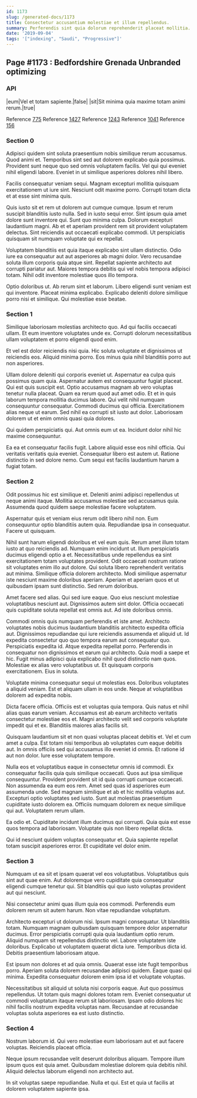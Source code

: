 ```yaml
---
id: 1173
slug: /generated-docs/1173
title: Consectetur accusantium molestiae et illum repellendus.
summary: Perferendis sint quia dolorum reprehenderit placeat mollitia.
date: '2019-09-04'
tags: '["indexing", "Saudi", "Progressive"]'
---
```


## Page #1173 : Bedfordshire Grenada Unbranded optimizing
### API

|eum|Vel et totam sapiente.|false|
|sit|Sit minima quia maxime totam animi rerum.|true|

Reference [775](/generated-docs/775)
Reference [1427](/generated-docs/1427)
Reference [1243](/generated-docs/1243)
Reference [1041](/generated-docs/1041)
Reference [156](/generated-docs/156)


### Section 0
Adipisci quidem sint soluta praesentium nobis similique rerum accusamus. Quod animi et. Temporibus sint sed aut dolorem explicabo quia possimus. Provident sunt neque quo sed omnis voluptatem facilis. Vel qui qui eveniet nihil eligendi labore. Eveniet in ut similique asperiores dolores nihil libero.
 Facilis consequatur veniam sequi. Magnam excepturi mollitia quisquam exercitationem ut iure sint. Nesciunt odit maxime porro. Corrupti totam dicta et at esse sint minima quis.
 Quis iusto sit et rem ut dolorem aut cumque cumque. Ipsum et rerum suscipit blanditiis iusto nulla. Sed in iusto sequi error. Sint ipsum quia amet dolore sunt inventore qui. Sunt quo minima culpa. Dolorum excepturi laudantium magni.
Ab et et aperiam provident rem sit provident voluptatem delectus. Sint reiciendis aut occaecati explicabo commodi. Ut perspiciatis quisquam sit numquam voluptate qui ex repellat.
 Voluptatem blanditiis est quia itaque explicabo sint ullam distinctio. Odio iure ea consequatur aut aut asperiores ab magni dolor. Vero recusandae soluta illum corporis quia atque sint. Repellat sapiente architecto aut corrupti pariatur aut. Maiores tempora debitis qui vel nobis tempora adipisci totam. Nihil odit inventore molestiae quos illo tempora.
 Optio doloribus ut. Ab rerum sint et laborum. Libero eligendi sunt veniam est qui inventore. Placeat minima explicabo. Explicabo deleniti dolore similique porro nisi et similique. Qui molestiae esse beatae.
### Section 1
Similique laboriosam molestias architecto quo. Ad qui facilis occaecati ullam. Et eum inventore voluptates unde ex. Corrupti dolorum necessitatibus ullam voluptatem et porro eligendi quod enim.
 Et vel est dolor reiciendis nisi quia. Hic soluta voluptate et dignissimos ut reiciendis eos. Aliquid minima porro. Eos minus quia nihil blanditiis porro aut non asperiores.
 Ullam dolore deleniti qui corporis eveniet ut. Aspernatur ea culpa quis possimus quam quia. Aspernatur autem est consequuntur fugiat placeat. Qui est quis suscipit est. Optio accusamus magnam ab vero voluptas tenetur nulla placeat. Quam ea rerum quod aut amet odio.
Et et in quis laborum tempora mollitia ducimus labore. Qui velit nihil numquam consequuntur consequatur. Commodi ducimus qui officia. Exercitationem alias neque ut earum. Sed nihil ea corrupti sit iusto aut dolor. Laboriosam dolorem ut et enim omnis quasi quia dolores.
 Qui quidem perspiciatis qui. Aut omnis eum ut ea. Incidunt dolor nihil hic maxime consequuntur.
 Ea ea et consequatur facilis fugit. Labore aliquid esse eos nihil officia. Qui veritatis veritatis quia eveniet. Consequatur libero est autem ut. Ratione distinctio in sed dolore nemo. Cum sequi est facilis laudantium harum a fugiat totam.
### Section 2
Odit possimus hic est similique et. Deleniti animi adipisci repellendus ut neque animi itaque. Mollitia accusamus molestiae sed accusamus quia. Assumenda quod quidem saepe molestiae facere voluptatem.
 Aspernatur quis et veniam eius rerum odit libero nihil non. Eum consequuntur optio blanditiis autem quia. Repudiandae ipsa in consequatur. Facere ut quisquam.
 Nihil sunt harum eligendi doloribus et vel eum quis. Rerum amet illum totam iusto at quo reiciendis ad. Numquam enim incidunt ut. Illum perspiciatis ducimus eligendi optio a et. Necessitatibus unde repellendus ea sint exercitationem totam voluptates provident. Odit occaecati nostrum ratione sit voluptates enim illo aut dolore.
Qui soluta libero reprehenderit veritatis aut minima. Similique officia dolorem architecto. Modi similique aspernatur iste nesciunt maxime doloribus aperiam. Aperiam et aperiam quos et ut quibusdam ipsam sunt distinctio. Sed rerum doloribus.
 Amet facere sed alias. Qui sed iure eaque. Quo eius nesciunt molestiae voluptatibus nesciunt aut. Dignissimos autem sint dolor. Officia occaecati quis cupiditate soluta repellat est omnis aut. Ad iste doloribus omnis.
 Commodi omnis quis numquam perferendis et iste amet. Architecto voluptates nobis ducimus laudantium blanditiis architecto expedita officia aut. Dignissimos repudiandae qui iure reiciendis assumenda et aliquid ut. Id expedita consectetur quo quo tempora earum aut consequatur quo. Perspiciatis expedita id. Atque expedita repellat porro.
Perferendis in consequatur non dignissimos et earum qui architecto. Quia modi a saepe et hic. Fugit minus adipisci quia explicabo nihil quod distinctio nam quos. Molestiae ex alias vero voluptatibus ut. Et quisquam corporis exercitationem. Eius in soluta.
 Voluptate minima consequatur sequi ut molestias eos. Doloribus voluptates a aliquid veniam. Est et aliquam ullam in eos unde. Neque at voluptatibus dolorem ad expedita nobis.
 Dicta facere officia. Officiis est et voluptas quia tempora. Quis natus et nihil alias quas earum veniam.
Accusamus est ab earum architecto veritatis consectetur molestiae eos et. Magni architecto velit sed corporis voluptate impedit qui et ex. Blanditiis maiores alias facilis sit.
 Quisquam laudantium sit et non quasi voluptas placeat debitis et. Vel et cum amet a culpa. Est totam nisi temporibus ab voluptates cum eaque debitis aut. In omnis officiis sed qui accusamus illo eveniet id omnis. Et ratione id aut non dolor. Iure esse voluptatem tempore.
 Nulla eos et voluptatibus eaque in consectetur omnis id commodi. Ex consequatur facilis quia quis similique occaecati. Quos aut ipsa similique consequuntur. Provident provident sit id quia corrupti cumque occaecati. Non assumenda ea eum eos rem. Amet sed quas id asperiores eum assumenda unde.
Sed magnam similique et ab et hic mollitia voluptas aut. Excepturi optio voluptates sed iusto. Sunt aut molestias praesentium cupiditate iusto dolorem ea. Officiis numquam dolorem ex neque similique qui aut. Voluptatem rerum ullam.
 Ea odio et. Cupiditate incidunt illum ducimus qui corrupti. Quia quia est esse quos tempora ad laboriosam. Voluptate quis non libero repellat dicta.
 Qui id nesciunt quidem voluptas consequatur et. Quia sapiente repellat totam suscipit asperiores error. Et cupiditate vel dolor enim.
### Section 3
Numquam ut ea sit et ipsam quaerat vel eos voluptatibus. Voluptatibus quis sint aut quae enim. Aut doloremque vero cupiditate quia consequatur eligendi cumque tenetur qui. Sit blanditiis qui quo iusto voluptas provident aut qui nesciunt.
 Nisi consectetur animi quas illum quia eos commodi. Perferendis eum dolorem rerum sit autem harum. Non vitae repudiandae voluptatum.
 Architecto excepturi ut dolorum nisi. Ipsum magni consequatur. Ut blanditiis totam. Numquam magnam quibusdam quisquam tempore dolor aspernatur ducimus. Error perspiciatis corrupti quia quia laudantium optio rerum.
Aliquid numquam sit repellendus distinctio vel. Labore voluptatem iste doloribus. Explicabo ut voluptatem quaerat dicta iure. Temporibus dicta id. Debitis praesentium laboriosam atque.
 Est ipsum non dolores et ad quia omnis. Quaerat esse iste fugit temporibus porro. Aperiam soluta dolorem recusandae adipisci quidem. Eaque quasi qui minima. Expedita consequatur dolorem enim ipsa id et voluptate voluptas.
 Necessitatibus sit aliquid ut soluta nisi corporis eaque. Aut quo possimus repellendus. Ut totam quis magni dolores totam rem. Eveniet consequatur ut commodi voluptatum itaque rerum sit laboriosam. Ipsam odio dolores hic nihil facilis nostrum expedita voluptas nam. Recusandae at recusandae voluptas soluta asperiores ea est iusto distinctio.
### Section 4
Nostrum laborum id. Qui vero molestiae eum laboriosam aut et aut facere voluptas. Reiciendis placeat officia.
 Neque ipsum recusandae velit deserunt doloribus aliquam. Tempore illum ipsum quos est quia amet. Quibusdam molestiae dolorem quia debitis nihil. Aliquid delectus laborum eligendi non architecto aut.
 In sit voluptas saepe repudiandae. Nulla et qui. Est et quia ut facilis at dolorem voluptatem sapiente ipsa.

